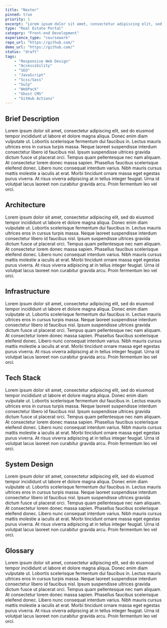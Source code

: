 ```yaml
---
title: "Nexter"
pinned: true
priority: 1
excerpt: "Lorem ipsum dolor sit amet, consectetur adipiscing elit, sed do eiusmod tempor incididunt"
type: "Real Estate Portal"
category: "Front-end Development"
experience_type: "coursework"
repo_url: "https://github.com/"
demo_url: "https://github.com/"
status: "draft"
tags:
    - "Responsive Web Design"            
    - "Accessibility"
    - "SEO"
    - "JavaScript"
    - "Scss/Sass"
    - "Gulp"
    - "WebPack"
    - "Ghost CMS"
    - "GitHub Actions"
---
```


## Brief Description

Lorem ipsum dolor sit amet, consectetur adipiscing elit, sed do eiusmod tempor incididunt ut labore et dolore magna aliqua. Donec enim diam vulputate ut. Lobortis scelerisque fermentum dui faucibus in. Lectus mauris ultrices eros in cursus turpis massa. Neque laoreet suspendisse interdum consectetur libero id faucibus nisl. Ipsum suspendisse ultrices gravida dictum fusce ut placerat orci. Tempus quam pellentesque nec nam aliquam. At consectetur lorem donec massa sapien. Phasellus faucibus scelerisque eleifend donec. Libero nunc consequat interdum varius. Nibh mauris cursus mattis molestie a iaculis at erat. Morbi tincidunt ornare massa eget egestas purus viverra. At risus viverra adipiscing at in tellus integer feugiat. Urna id volutpat lacus laoreet non curabitur gravida arcu. Proin fermentum leo vel orci.

## Architecture

Lorem ipsum dolor sit amet, consectetur adipiscing elit, sed do eiusmod tempor incididunt ut labore et dolore magna aliqua. Donec enim diam vulputate ut. Lobortis scelerisque fermentum dui faucibus in. Lectus mauris ultrices eros in cursus turpis massa. Neque laoreet suspendisse interdum consectetur libero id faucibus nisl. Ipsum suspendisse ultrices gravida dictum fusce ut placerat orci. Tempus quam pellentesque nec nam aliquam. At consectetur lorem donec massa sapien. Phasellus faucibus scelerisque eleifend donec. Libero nunc consequat interdum varius. Nibh mauris cursus mattis molestie a iaculis at erat. Morbi tincidunt ornare massa eget egestas purus viverra. At risus viverra adipiscing at in tellus integer feugiat. Urna id volutpat lacus laoreet non curabitur gravida arcu. Proin fermentum leo vel orci.

## Infrastructure

Lorem ipsum dolor sit amet, consectetur adipiscing elit, sed do eiusmod tempor incididunt ut labore et dolore magna aliqua. Donec enim diam vulputate ut. Lobortis scelerisque fermentum dui faucibus in. Lectus mauris ultrices eros in cursus turpis massa. Neque laoreet suspendisse interdum consectetur libero id faucibus nisl. Ipsum suspendisse ultrices gravida dictum fusce ut placerat orci. Tempus quam pellentesque nec nam aliquam. At consectetur lorem donec massa sapien. Phasellus faucibus scelerisque eleifend donec. Libero nunc consequat interdum varius. Nibh mauris cursus mattis molestie a iaculis at erat. Morbi tincidunt ornare massa eget egestas purus viverra. At risus viverra adipiscing at in tellus integer feugiat. Urna id volutpat lacus laoreet non curabitur gravida arcu. Proin fermentum leo vel orci.

## Tech Stack

Lorem ipsum dolor sit amet, consectetur adipiscing elit, sed do eiusmod tempor incididunt ut labore et dolore magna aliqua. Donec enim diam vulputate ut. Lobortis scelerisque fermentum dui faucibus in. Lectus mauris ultrices eros in cursus turpis massa. Neque laoreet suspendisse interdum consectetur libero id faucibus nisl. Ipsum suspendisse ultrices gravida dictum fusce ut placerat orci. Tempus quam pellentesque nec nam aliquam. At consectetur lorem donec massa sapien. Phasellus faucibus scelerisque eleifend donec. Libero nunc consequat interdum varius. Nibh mauris cursus mattis molestie a iaculis at erat. Morbi tincidunt ornare massa eget egestas purus viverra. At risus viverra adipiscing at in tellus integer feugiat. Urna id volutpat lacus laoreet non curabitur gravida arcu. Proin fermentum leo vel orci.

## System Design

Lorem ipsum dolor sit amet, consectetur adipiscing elit, sed do eiusmod tempor incididunt ut labore et dolore magna aliqua. Donec enim diam vulputate ut. Lobortis scelerisque fermentum dui faucibus in. Lectus mauris ultrices eros in cursus turpis massa. Neque laoreet suspendisse interdum consectetur libero id faucibus nisl. Ipsum suspendisse ultrices gravida dictum fusce ut placerat orci. Tempus quam pellentesque nec nam aliquam. At consectetur lorem donec massa sapien. Phasellus faucibus scelerisque eleifend donec. Libero nunc consequat interdum varius. Nibh mauris cursus mattis molestie a iaculis at erat. Morbi tincidunt ornare massa eget egestas purus viverra. At risus viverra adipiscing at in tellus integer feugiat. Urna id volutpat lacus laoreet non curabitur gravida arcu. Proin fermentum leo vel orci.

## Glossary

Lorem ipsum dolor sit amet, consectetur adipiscing elit, sed do eiusmod tempor incididunt ut labore et dolore magna aliqua. Donec enim diam vulputate ut. Lobortis scelerisque fermentum dui faucibus in. Lectus mauris ultrices eros in cursus turpis massa. Neque laoreet suspendisse interdum consectetur libero id faucibus nisl. Ipsum suspendisse ultrices gravida dictum fusce ut placerat orci. Tempus quam pellentesque nec nam aliquam. At consectetur lorem donec massa sapien. Phasellus faucibus scelerisque eleifend donec. Libero nunc consequat interdum varius. Nibh mauris cursus mattis molestie a iaculis at erat. Morbi tincidunt ornare massa eget egestas purus viverra. At risus viverra adipiscing at in tellus integer feugiat. Urna id volutpat lacus laoreet non curabitur gravida arcu. Proin fermentum leo vel orci.

